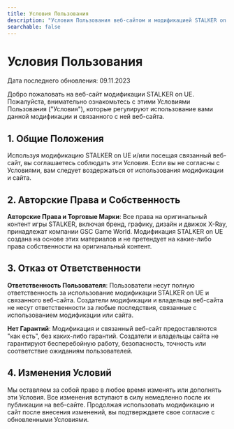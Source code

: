 ```yaml
---
title: Условия Пользования
description: "Условия Пользования веб-сайтом и модификацией STALKER on UE: соблюдение условий, авторские права, отказ от ответственности, изменения в условиях."
searchable: false
---
```


# Условия Пользования

Дата последнего обновления: 09.11.2023

Добро пожаловать на веб-сайт модификации STALKER on UE. Пожалуйста, внимательно ознакомьтесь с этими Условиями Пользования ("Условия"), которые регулируют использование вами данной модификации и связанного с ней веб-сайта.

## 1. Общие Положения

Используя модификацию STALKER on UE и/или посещая связанный веб-сайт, вы соглашаетесь соблюдать эти Условия. Если вы не согласны с Условиями, вам следует воздержаться от использования модификации и сайта.

## 2. Авторские Права и Собственность

**Авторские Права и Торговые Марки**: Все права на оригинальный контент игры STALKER, включая бренд, графику, дизайн и движок X-Ray, принадлежат компании GSC Game World. Модификация STALKER on UE создана на основе этих материалов и не претендует на какие-либо права собственности на оригинальный контент.

## 3. Отказ от Ответственности

**Ответственность Пользователя**: Пользователи несут полную ответственность за использование модификации STALKER on UE и связанного веб-сайта. Создатели модификации и владельцы веб-сайта не несут ответственности за любые последствия, связанные с использованием модификации или сайта.

**Нет Гарантий**: Модификация и связанный веб-сайт предоставляются "как есть", без каких-либо гарантий. Создатели и владельцы сайта не гарантируют бесперебойную работу, безопасность, точность или соответствие ожиданиям пользователей.

## 4. Изменения Условий

Мы оставляем за собой право в любое время изменять или дополнять эти Условия. Все изменения вступают в силу немедленно после их публикации на веб-сайте. Продолжая использовать модификацию и сайт после внесения изменений, вы подтверждаете свое согласие с обновленными Условиями.
